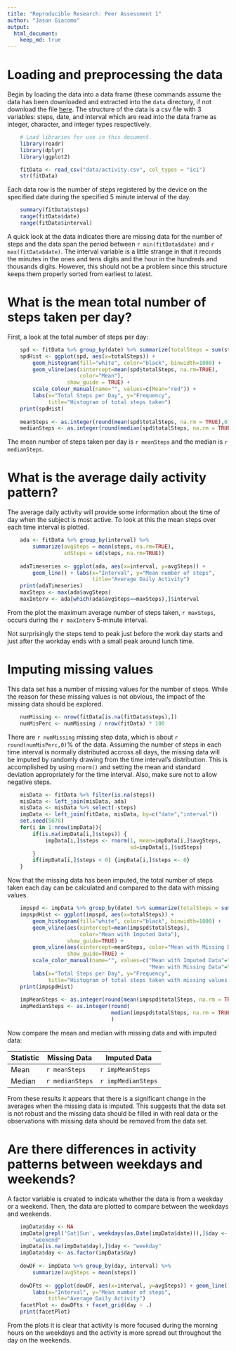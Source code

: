 ```yaml
---
title: "Reproducible Research: Peer Assessment 1"
author: "Jason Giacomo"
output: 
  html_document:
    keep_md: true
---
```



# Loading and preprocessing the data

Begin by loading the data into a data frame (these commands assume the data has
been downloaded and extracted into the `data` directory, if not download the
file
[here](https://d396qusza40orc.cloudfront.net/repdata%2Fdata%2Factivity.zip). The
structure of the data is a csv file with 3 variables: steps, date, and interval
which are read into the data frame as integer, character, and 
integer types respectively.

```r
    # Load libraries for use in this document.
    library(readr)
    library(dplyr)
    library(ggplot2)
```
```r
    fitData <- read_csv("data/activity.csv", col_types = "ici")
    str(fitData)
```

Each data row is the number of steps registered by the device on the specified
date during the specified 5 minute interval of the day.

```r
    summary(fitData$steps)
    range(fitData$date)
    range(fitData$interval)
```

A quick look at the data indicates there are missing data for the number of
steps and the data span the period between `r min(fitData$date)` and 
`r max(fitData$date)`. The interval variable is a little strange in that it
records the minutes in the ones and tens digits and the hour in the hundreds and
thousands digits. However, this should not be a problem since this structure
keeps them properly sorted from earliest to latest.

# What is the mean total number of steps taken per day?

First, a look at the total number of steps per day:

```r
    spd <- fitData %>% group_by(date) %>% summarize(totalSteps = sum(steps))
    spdHist <- ggplot(spd, aes(x=totalSteps)) +
        geom_histogram(fill="white", color="black", binwidth=1000) +
        geom_vline(aes(xintercept=mean(spd$totalSteps, na.rm=TRUE),
                       color="Mean"),
                   show_guide = TRUE) +
        scale_colour_manual(name="", values=c(Mean="red")) +
        labs(x="Total Steps per Day", y="Frequency",
             title="Histogram of total steps taken")
    print(spdHist)
    
    meanSteps <- as.integer(round(mean(spd$totalSteps, na.rm = TRUE),0))
    medianSteps <- as.integer(round(median(spd$totalSteps, na.rm = TRUE),0))
```

The mean number of steps taken per day is `r meanSteps`
and the median is `r medianSteps`.

# What is the average daily activity pattern?

The average daily activity will provide some information about the time of day
when the subject is most active. To look at this the mean steps over each
time interval is plotted.

```r
    ada <- fitData %>% group_by(interval) %>%
        summarize(avgSteps = mean(steps, na.rm=TRUE),
                  sdSteps = sd(steps, na.rm=TRUE))
    
    adaTimeseries <- ggplot(ada, aes(x=interval, y=avgSteps)) +
        geom_line() + labs(x="Interval", y="Mean number of steps", 
                           title="Average Daily Activity")
    print(adaTimeseries)
    maxSteps <- max(ada$avgSteps)
    maxInterv <- ada[which(ada$avgSteps==maxSteps),]$interval
```

From the plot the maximum average number of steps taken, `r maxSteps`, occurs
during the `r maxInterv` 5-minute interval.

Not surprisingly the steps tend to peak just before the work day starts and just
after the workday ends with a small peak around lunch time.

# Imputing missing values

This data set has a number of missing values for the number of steps. While the
reason for these missing values is not obvious, the impact of the missing data
should be explored.

```r
    numMissing <- nrow(fitData[is.na(fitData$steps),])
    numMisPerc <- numMissing / nrow(fitData) * 100
```

There are `r numMissing` missing step data, which is about
`r round(numMisPerc,0)`% of the data. Assuming the number of steps in each time interval is normally distributed accross all days, the missing data will be imputed by randomly drawing from the time interval's distribution. This is accomplished by using `rnorm()` and setting the mean and standard deviation appropriately for the time interval. Also, make sure not to allow negative steps.

```r
    misData <- fitData %>% filter(is.na(steps))
    misData <- left_join(misData, ada)
    misData <- misData %>% select(-steps)
    impData <- left_join(fitData, misData, by=c("date","interval"))
    set.seed(5678)
    for(i in 1:nrow(impData)){
        if(is.na(impData[i,]$steps)) {
            impData[i,]$steps <- rnorm(1, mean=impData[i,]$avgSteps,
                                       sd=impData[i,]$sdSteps)
        }
        if(impData[i,]$steps < 0) {impData[i,]$steps <- 0}
    }
```

Now that the missing data has been imputed, the total number of steps taken each
day can be calculated and compared to the data with missing values.

```r
    impspd <- impData %>% group_by(date) %>% summarize(totalSteps = sum(steps))
    impspdHist <- ggplot(impspd, aes(x=totalSteps)) +
        geom_histogram(fill="white", color="black", binwidth=1000) +
        geom_vline(aes(xintercept=mean(impspd$totalSteps),
                       color="Mean with Imputed Data"),
                   show_guide=TRUE) +
        geom_vline(aes(xintercept=meanSteps, color="Mean with Missing Data"),
                   show_guide=TRUE) +
        scale_color_manual(name="", values=c("Mean with Imputed Data"="red",
                                             "Mean with Missing Data"="blue")) +
        labs(x="Total Steps per Day", y="Frequency",
             title="Histogram of total steps taken with missing values imputed")
    print(impspdHist)
    
    impMeanSteps <- as.integer(round(mean(impspd$totalSteps, na.rm = TRUE),0))
    impMedianSteps <- as.integer(round(
                                 median(impspd$totalSteps, na.rm = TRUE),0)
                                 )
```

Now compare the mean and median with missing data and with imputed data:

Statistic | Missing Data    | Imputed Data
--------- | --------------- | ------------------
Mean      | `r meanSteps`   | `r impMeanSteps`
Median    | `r medianSteps` | `r impMedianSteps`

From these results it appears that there is a significant change in the
averages when the missing data is imputed. This suggests that the data set is
not robust and the missing data should be filled in with real data or the
observations with missing data should be removed from the data set.

# Are there differences in activity patterns between weekdays and weekends?

A factor variable is created to indicate whether the data is from a weekday or a
weekend. Then, the data are plotted to compare between the weekdays and
weekends.

```r
    impData$day <- NA
    impData[grepl('Sat|Sun', weekdays(as.Date(impData$date))),]$day <-
        "weekend"
    impData[is.na(impData$day),]$day <- "weekday"
    impData$day <- as.factor(impData$day)
    
    dowDF <- impData %>% group_by(day, interval) %>%
        summarize(avgSteps = mean(steps))
    
    dowDFts <- ggplot(dowDF, aes(x=interval, y=avgSteps)) + geom_line() +
        labs(x="Interval", y="Mean number of steps",
             title="Average Daily Activity")
    facetPlot <- dowDFts + facet_grid(day ~ .)
    print(facetPlot)
```

From the plots it is clear that activity is more focused during the morning
hours on the weekdays and the activity is more spread out throughout the day on
the weekends.
